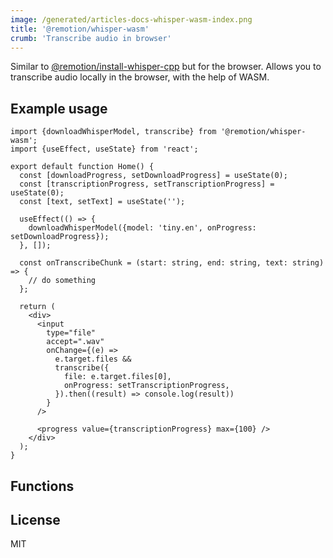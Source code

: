 ```yaml
---
image: /generated/articles-docs-whisper-wasm-index.png
title: '@remotion/whisper-wasm'
crumb: 'Transcribe audio in browser'
---
```


Similar to [@remotion/install-whisper-cpp](/docs/install-whisper-cpp) but for the browser. Allows you to transcribe audio locally in the browser, with the help of WASM.


<Installation pkg="@remotion/whisper-wasm" />

## Example usage

```tsx twoslash title="app.tsx"
import {downloadWhisperModel, transcribe} from '@remotion/whisper-wasm';
import {useEffect, useState} from 'react';

export default function Home() {
  const [downloadProgress, setDownloadProgress] = useState(0);
  const [transcriptionProgress, setTranscriptionProgress] = useState(0);
  const [text, setText] = useState('');

  useEffect(() => {
    downloadWhisperModel({model: 'tiny.en', onProgress: setDownloadProgress});
  }, []);

  const onTranscribeChunk = (start: string, end: string, text: string) => {
    // do something
  };

  return (
    <div>
      <input
        type="file"
        accept=".wav"
        onChange={(e) =>
          e.target.files &&
          transcribe({
            file: e.target.files[0],
            onProgress: setTranscriptionProgress,
          }).then((result) => console.log(result))
        }
      />

      <progress value={transcriptionProgress} max={100} />
    </div>
  );
}
```

## Functions

<TableOfContents />

## License

MIT
